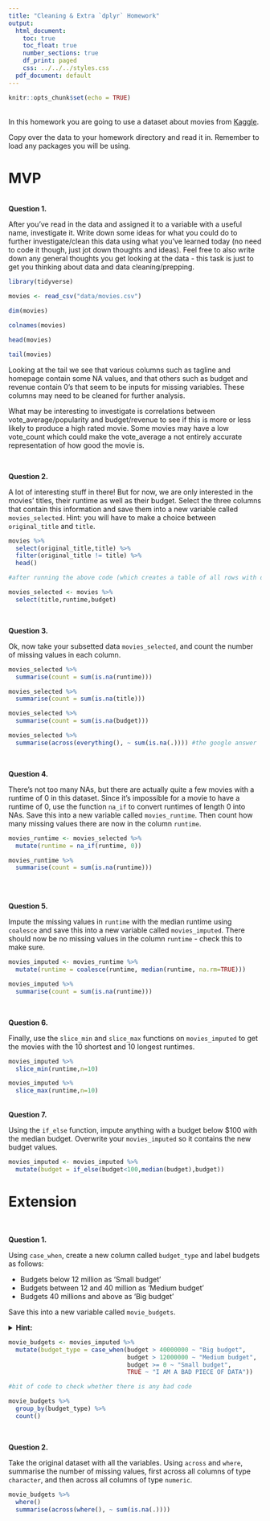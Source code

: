 ```yaml
---
title: "Cleaning & Extra `dplyr` Homework"
output:
  html_document:
    toc: true
    toc_float: true
    number_sections: true
    df_print: paged
    css: ../../../styles.css
  pdf_document: default
---
```


```r
knitr::opts_chunk$set(echo = TRUE)
```

<br>
In this homework you are going to use a dataset about movies from [Kaggle](https://www.kaggle.com/tmdb/tmdb-movie-metadata).

Copy over the data to your homework directory and read it in. Remember to load any packages you will be using.

# MVP
<br>
**Question 1.** 

After you've read in the data and assigned it to a variable with a useful name, investigate it. Write down some ideas for what you could do to further investigate/clean this data using what you've learned today (no need to code it though, just jot down thoughts and ideas). Feel free to also write down any general thoughts you get looking at the data - this task is just to get you thinking about data and data cleaning/prepping.

```r
library(tidyverse)

movies <- read_csv("data/movies.csv")

dim(movies)

colnames(movies)

head(movies)

tail(movies)
```
Looking at the tail we see that various columns such as tagline and homepage contain some NA values, and that others such as budget and revenue contain 0's that seem to be inputs for missing variables. These columns may need to be cleaned for further analysis.

What may be interesting to investigate is correlations between vote_average/popularity and budget/revenue to see if this is more or less likely to produce a high rated movie. Some movies may have a low vote_count which could make the vote_average a not entirely accurate representation of how good the movie is.



<br> 

**Question 2.**

A lot of interesting stuff in there! But for now, we are only interested in the movies' titles, their runtime as well as their budget. Select the three columns that contain this information and save them into a new variable called `movies_selected`. Hint: you will have to make a choice between `original_title` and `title`.

```r
movies %>% 
  select(original_title,title) %>%
  filter(original_title != title) %>% 
  head()

#after running the above code (which creates a table of all rows with differing entries in the two columns) we can see that original_title seems to contain the untranslated title, therefore for the data analysis we would want to keep the "title" column

movies_selected <- movies %>% 
  select(title,runtime,budget)
```


<br>


**Question 3.**  

Ok, now take your subsetted data `movies_selected`, and count the number of missing values in each column.

```r
movies_selected %>% 
  summarise(count = sum(is.na(runtime)))

movies_selected %>% 
  summarise(count = sum(is.na(title)))

movies_selected %>% 
  summarise(count = sum(is.na(budget)))

movies_selected %>% 
  summarise(across(everything(), ~ sum(is.na(.)))) #the google answer
```


<br>

**Question 4.**  

There's not too many NAs, but there are actually quite a few movies with a runtime of 0 in this dataset. Since it's impossible for a movie to have a runtime of 0, use the function `na_if` to convert runtimes of length 0 into NAs. Save this into a new variable called `movies_runtime`. Then count how many missing values there are now in the column `runtime`.

```r
movies_runtime <- movies_selected %>% 
  mutate(runtime = na_if(runtime, 0))

movies_runtime %>% 
  summarise(count = sum(is.na(runtime)))
  
```


<br>

**Question 5.**  

Impute the missing values in `runtime` with the median runtime using `coalesce` and save this into a new variable called `movies_imputed`. There should now be no missing values in the column `runtime` - check this to make sure.

```r
movies_imputed <- movies_runtime %>% 
  mutate(runtime = coalesce(runtime, median(runtime, na.rm=TRUE)))

movies_imputed %>% 
  summarise(count = sum(is.na(runtime)))
```


<br>

**Question 6.**  

Finally, use the `slice_min` and `slice_max` functions on `movies_imputed` to get the movies with the 10 shortest and 10 longest runtimes.

```r
movies_imputed %>% 
  slice_min(runtime,n=10)

movies_imputed %>% 
  slice_max(runtime,n=10)

```


<br>
**Question 7.**  

Using the `if_else` function, impute anything with a budget below $100 with the median budget. Overwrite your `movies_imputed` so it contains the new budget values.

```r
movies_imputed <- movies_imputed %>% 
  mutate(budget = if_else(budget<100,median(budget),budget))
```



# Extension


<br> 

**Question 1.**  

Using `case_when`, create a new column called `budget_type` and label budgets as follows:

* Budgets below 12 million as 'Small budget'
* Budgets between 12 and 40 million as 'Medium budget'
* Budgets 40 millions and above as 'Big budget'

Save this into a new variable called `movie_budgets`.

<details>
<summary>**Hint:**</summary> 1e6 is a shorthand way of writing 1 million ($1 \times 10^6$)
</details>

```r
movie_budgets <- movies_imputed %>% 
  mutate(budget_type = case_when(budget > 40000000 ~ "Big budget",
                                 budget > 12000000 ~ "Medium budget",
                                 budget >= 0 ~ "Small budget",
                                 TRUE ~ "I AM A BAD PIECE OF DATA"))

#bit of code to check whether there is any bad code

movie_budgets %>% 
  group_by(budget_type) %>% 
  count()

```


<br> 

**Question 2.**  

Take the original dataset with all the variables. Using `across` and `where`, summarise the number of missing values, first across all columns of type `character`, and then across all columns of type `numeric`.

```r
movie_budgets %>% 
  where()
  summarise(across(where(), ~ sum(is.na(.))))
```


<br> 

